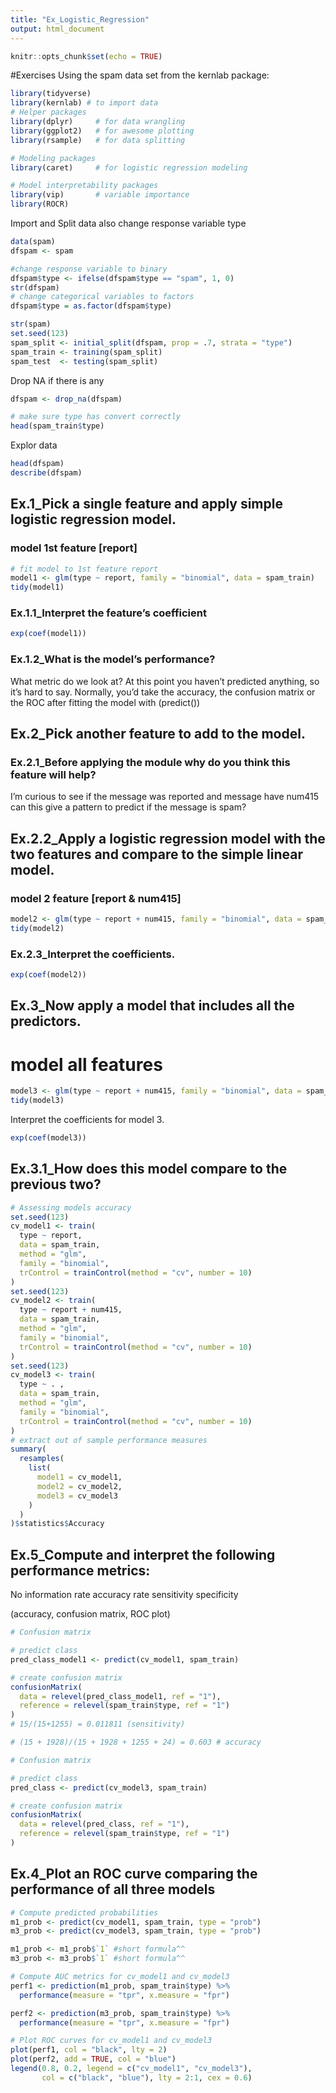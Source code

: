 ```yaml
---
title: "Ex_Logistic_Regression"
output: html_document
---
```


```r
knitr::opts_chunk$set(echo = TRUE)
```
#Exercises
Using the spam data set from the kernlab package:
```r
library(tidyverse)
library(kernlab) # to import data
# Helper packages
library(dplyr)     # for data wrangling
library(ggplot2)   # for awesome plotting
library(rsample)   # for data splitting

# Modeling packages
library(caret)     # for logistic regression modeling

# Model interpretability packages
library(vip)       # variable importance
library(ROCR)  

```
Import and Split data also change response variable type 
```r
data(spam)
dfspam <- spam 

#change response variable to binary
dfspam$type <- ifelse(dfspam$type == "spam", 1, 0)
str(dfspam)
# change categorical variables to factors
dfspam$type = as.factor(dfspam$type)

str(spam)
set.seed(123)
spam_split <- initial_split(dfspam, prop = .7, strata = "type")
spam_train <- training(spam_split)
spam_test  <- testing(spam_split)
```
Drop NA if there is any 
```r
dfspam <- drop_na(dfspam)
```

```r
# make sure type has convert correctly
head(spam_train$type)

```

Explor data 
```r
head(dfspam)
describe(dfspam)
```
## Ex.1_Pick a single feature and apply simple logistic regression model.

### model 1st feature [report]
```r
# fit model to 1st feature report
model1 <- glm(type ~ report, family = "binomial", data = spam_train)
tidy(model1)
```
### Ex.1.1_Interpret the feature’s coefficient
```r
exp(coef(model1))
```
### Ex.1.2_What is the model’s performance?

What metric do we look at? At this point you haven't predicted anything, so it's hard to say. Normally, you'd take the accuracy, the confusion matrix or the ROC after fitting the model with (predict())



## Ex.2_Pick another feature to add to the model.

### Ex.2.1_Before applying the module why do you think this feature will help?
I'm curious to see if the message was reported and message have num415 can this give a pattern to predict if the message is spam?

## Ex.2.2_Apply a logistic regression model with the two features and compare to the simple linear model.
### model 2 feature [report & num415]
```r
model2 <- glm(type ~ report + num415, family = "binomial", data = spam_train)
tidy(model2)
```
### Ex.2.3_Interpret the coefficients.
```r
exp(coef(model2))
```

## Ex.3_Now apply a model that includes all the predictors.
# model all features 
```r
model3 <- glm(type ~ report + num415, family = "binomial", data = spam_train)
tidy(model3)
```
Interpret the coefficients for model 3.
```r
exp(coef(model3))
```
## Ex.3.1_How does this model compare to the previous two?


```r
# Assessing models accuracy
set.seed(123)
cv_model1 <- train(
  type ~ report, 
  data = spam_train, 
  method = "glm",
  family = "binomial",
  trControl = trainControl(method = "cv", number = 10)
)
set.seed(123)
cv_model2 <- train(
  type ~ report + num415, 
  data = spam_train, 
  method = "glm",
  family = "binomial",
  trControl = trainControl(method = "cv", number = 10)
)
set.seed(123)
cv_model3 <- train(
  type ~ . , 
  data = spam_train, 
  method = "glm",
  family = "binomial",
  trControl = trainControl(method = "cv", number = 10)
)
# extract out of sample performance measures
summary(
  resamples(
    list(
      model1 = cv_model1, 
      model2 = cv_model2, 
      model3 = cv_model3
    )
  )
)$statistics$Accuracy
```

## Ex.5_Compute and interpret the following performance metrics:
No information rate
accuracy rate
sensitivity
specificity

(accuracy, confusion matrix, ROC plot)

```r
# Confusion matrix

# predict class
pred_class_model1 <- predict(cv_model1, spam_train)

# create confusion matrix
confusionMatrix(
  data = relevel(pred_class_model1, ref = "1"), 
  reference = relevel(spam_train$type, ref = "1")
)
# 15/(15+1255) = 0.011811 (sensitivity)

# (15 + 1928)/(15 + 1928 + 1255 + 24) = 0.603 # accuracy
```

```r
# Confusion matrix

# predict class
pred_class <- predict(cv_model3, spam_train)

# create confusion matrix
confusionMatrix(
  data = relevel(pred_class, ref = "1"), 
  reference = relevel(spam_train$type, ref = "1")
)
```

## Ex.4_Plot an ROC curve comparing the performance of all three models
```r
# Compute predicted probabilities
m1_prob <- predict(cv_model1, spam_train, type = "prob")
m3_prob <- predict(cv_model3, spam_train, type = "prob")

m1_prob <- m1_prob$`1` #short formula^^
m3_prob <- m3_prob$`1` #short formula^^

# Compute AUC metrics for cv_model1 and cv_model3
perf1 <- prediction(m1_prob, spam_train$type) %>%
  performance(measure = "tpr", x.measure = "fpr")

perf2 <- prediction(m3_prob, spam_train$type) %>%
  performance(measure = "tpr", x.measure = "fpr")

# Plot ROC curves for cv_model1 and cv_model3
plot(perf1, col = "black", lty = 2)
plot(perf2, add = TRUE, col = "blue")
legend(0.8, 0.2, legend = c("cv_model1", "cv_model3"),
       col = c("black", "blue"), lty = 2:1, cex = 0.6)
```



